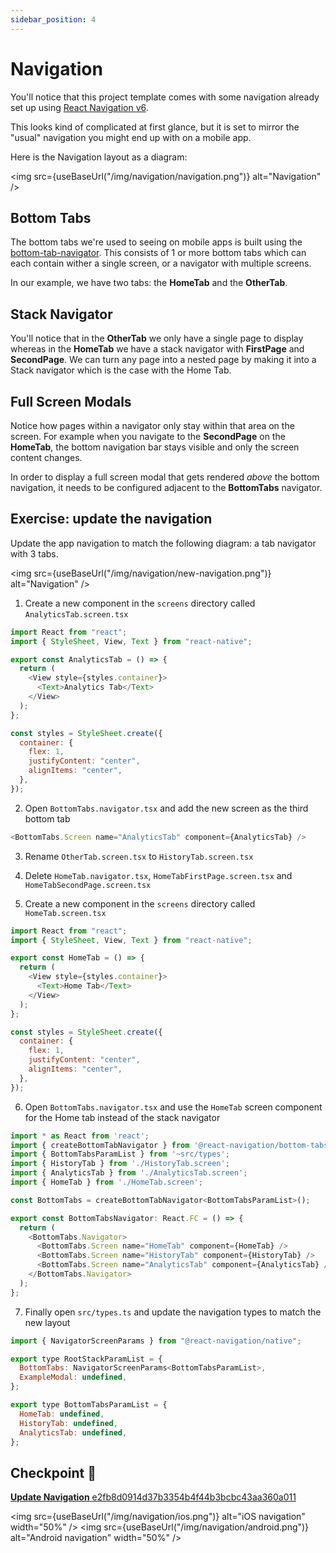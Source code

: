 ```yaml
---
sidebar_position: 4
---
```



# Navigation

You'll notice that this project template comes with some navigation already set up using [React Navigation v6](https://reactnavigation.org/docs/6.x/getting-started/).

This looks kind of complicated at first glance, but it is set to mirror the "usual" navigation you might end up with on a mobile app.

Here is the Navigation layout as a diagram:

<img src={useBaseUrl("/img/navigation/navigation.png")} alt="Navigation" />

## Bottom Tabs

The bottom tabs we're used to seeing on mobile apps is built using the [bottom-tab-navigator](https://reactnavigation.org/docs/6.x/bottom-tab-navigator). This consists of 1 or more bottom tabs which can each contain wither a single screen, or a navigator with multiple screens.

In our example, we have two tabs: the **HomeTab** and the **OtherTab**.

## Stack Navigator

You'll notice that in the **OtherTab** we only have a single page to display whereas in the **HomeTab** we have a stack navigator with **FirstPage** and **SecondPage**. We can turn any page into a nested page by making it into a Stack navigator which is the case with the Home Tab.

## Full Screen Modals

Notice how pages within a navigator only stay within that area on the screen. For example when you navigate to the **SecondPage** on the **HomeTab**, the bottom navigation bar stays visible and only the screen content changes.

In order to display a full screen modal that gets rendered _above_ the bottom navigation, it needs to be configured adjacent to the **BottomTabs** navigator.

## Exercise: update the navigation

Update the app navigation to match the following diagram: a tab navigator with 3 tabs.

<img src={useBaseUrl("/img/navigation/new-navigation.png")} alt="Navigation" />

1. Create a new component in the `screens` directory called `AnalyticsTab.screen.tsx`

```js title="AnalyticsTab.screen.tsx"
import React from "react";
import { StyleSheet, View, Text } from "react-native";

export const AnalyticsTab = () => {
  return (
    <View style={styles.container}>
      <Text>Analytics Tab</Text>
    </View>
  );
};

const styles = StyleSheet.create({
  container: {
    flex: 1,
    justifyContent: "center",
    alignItems: "center",
  },
});
```

2. Open `BottomTabs.navigator.tsx` and add the new screen as the third bottom tab

```js
<BottomTabs.Screen name="AnalyticsTab" component={AnalyticsTab} />
```

3. Rename `OtherTab.screen.tsx` to `HistoryTab.screen.tsx`

4. Delete `HomeTab.navigator.tsx`, `HomeTabFirstPage.screen.tsx` and `HomeTabSecondPage.screen.tsx`

5. Create a new component in the `screens` directory called `HomeTab.screen.tsx`

```js title="HomeTab.screen.tsx"
import React from "react";
import { StyleSheet, View, Text } from "react-native";

export const HomeTab = () => {
  return (
    <View style={styles.container}>
      <Text>Home Tab</Text>
    </View>
  );
};

const styles = StyleSheet.create({
  container: {
    flex: 1,
    justifyContent: "center",
    alignItems: "center",
  },
});
```

6. Open `BottomTabs.navigator.tsx` and use the `HomeTab` screen component for the Home tab instead of the stack navigator

```js title="BottomTabs.navigator.tsx"
import * as React from 'react';
import { createBottomTabNavigator } from '@react-navigation/bottom-tabs';
import { BottomTabsParamList } from '~src/types';
import { HistoryTab } from './HistoryTab.screen';
import { AnalyticsTab } from './AnalyticsTab.screen';
import { HomeTab } from './HomeTab.screen';

const BottomTabs = createBottomTabNavigator<BottomTabsParamList>();

export const BottomTabsNavigator: React.FC = () => {
  return (
    <BottomTabs.Navigator>
      <BottomTabs.Screen name="HomeTab" component={HomeTab} />
      <BottomTabs.Screen name="HistoryTab" component={HistoryTab} />
      <BottomTabs.Screen name="AnalyticsTab" component={AnalyticsTab} />
    </BottomTabs.Navigator>
  );
};
```

7. Finally open `src/types.ts` and update the navigation types to match the new layout

```js title="types.ts"
import { NavigatorScreenParams } from "@react-navigation/native";

export type RootStackParamList = {
  BottomTabs: NavigatorScreenParams<BottomTabsParamList>,
  ExampleModal: undefined,
};

export type BottomTabsParamList = {
  HomeTab: undefined,
  HistoryTab: undefined,
  AnalyticsTab: undefined,
};
```

## Checkpoint 🔗

[**Update Navigation** e2fb8d0914d37b3354b4f44b3bcbc43aa360a011](https://github.com/kadikraman/mood-tracker/commit/e2fb8d0914d37b3354b4f44b3bcbc43aa360a011)

<img
  src={useBaseUrl("/img/navigation/ios.png")}
  alt="iOS navigation"
  width="50%"
/>
<img
  src={useBaseUrl("/img/navigation/android.png")}
  alt="Android navigation"
  width="50%"
/>
